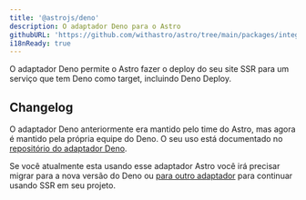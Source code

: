 ```yaml
---
title: '@astrojs/deno'
description: O adaptador Deno para o Astro
githubURL: 'https://github.com/withastro/astro/tree/main/packages/integrations/deno/'
i18nReady: true
---
```

O adaptador Deno permite o Astro fazer o deploy do seu site SSR para um serviço que tem Deno como target, incluindo Deno Deploy.

## Changelog

O adaptador Deno anteriormente era mantido pelo time do Astro, mas agora é mantido pela própria equipe do Deno. O seu uso está documentado no [repositório do adaptador Deno](https://github.com/denoland/deno-astro-adapter).

Se você atualmente esta usando esse adaptador Astro você irá precisar migrar para a nova versão do Deno ou [para outro adaptador](/pt-br/guides/server-side-rendering/) para continuar usando SSR em seu projeto.
